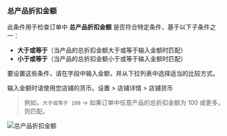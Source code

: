 ### 总产品折扣金额

此条件用于检查订单中 **总产品折扣金额** 是否符合特定条件，基于以下子条件之一：

- **大于或等于**（当产品的总折扣金额大于或等于输入金额时匹配）
- **小于或等于**（当产品的总折扣金额小于或等于输入金额时匹配）

要设置这些条件，请在字段中输入金额，并从下拉列表中选择适当的比较方式。

<Note>
  输入金额时请使用您店铺的货币。设置 > 店铺详情 > 店铺货币
</Note>

> 例如，`大于或等于 100` → 如果订单中任意产品的总折扣金额为 100 或更多，则匹配。

<img
  src="/images/essentials/condition-sets/total-product-discount-amount.webp"
  alt="总产品折扣金额"
/>
